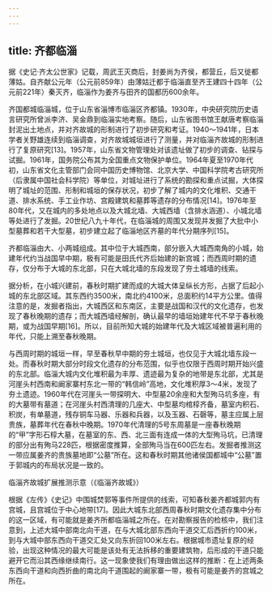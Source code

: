 ```yaml
---
---
---
```

title: 齐都临淄
---




据《史记·齐太公世家》记载，周武王灭商后，封姜尚为齐侯，都营丘，后又徙都薄姑。自齐献公元年（公元前859年）由薄姑迁都于临淄直至齐王建四十四年（公元前221年）秦灭齐，临淄作为姜齐与田齐的国都历600余年。

齐国都城临淄城，位于山东省淄博市临淄区齐都镇。1930年，中央研究院历史语言研究所曾派李济、吴金鼎到临淄实地考察。随后，山东省图书馆王献唐考察临淄封泥出土地点，并对齐故城的形制进行了初步研究和考证。1940～1941年，日本学者关野雄连续到临淄调查，对齐故城城垣进行了测量，并对临淄齐故城的形制进行了复原研究[13]。1957年，山东省文物管理处对该遗址做了初步的调查、钻探与试掘。1961年，国务院公布其为全国重点文物保护单位。1964年夏至1970年代初，山东省文化主管部门会同中国历史博物馆、北京大学、中国科学院考古研究所（后隶属中国社会科学院）等单位，对城址进行了系统的勘探和重点试掘，大体探明了城址的范围、形制和城垣的保存状况，初步了解了城内的文化堆积、交通干道、排水系统、手工业作坊、宫殿建筑和墓葬等遗存的分布情况[14]。1976年至80年代，又在城内的多处地点以及大城北墙、大城西墙（含排水涵道）、小城北墙等处进行了发掘。20世纪八九十年代，在临淄城的周围又发现并发掘了大批中小型墓葬和若干大型墓，初步建立起了临淄地区齐墓的年代分期序列[15]。

齐都临淄由大、小两城组成。其中位于大城西南，部分嵌入大城西南角的小城，始建年代约当战国早中期，极有可能是田氏代齐后始建的新宫城；而西周时期的遗存，仅分布于大城的东北部，只在大城北墙的东段发现了夯土城墙的线索。

据分析，在小城兴建前，春秋时期扩建而成的大城大体呈纵长方形，占据了后起小城的东北部区域。其东西约3500米，南北约4100米，总面积约14平方公里。值得注意的是，发掘者指出，大城西区和东南区，主要是战国和汉代的文化遗存，也发现了春秋晚期的遗存；而大城西墙经解剖，确认最早的墙垣始建年代不早于春秋晚期，或为战国早期[16]。所以，目前所知大城的始建年代及大城区域被普遍利用的年代，只能上溯至春秋晚期。

与西周时期的城垣一样，早至春秋早中期的夯土城垣，也仅见于大城北墙东段一处。而春秋时期大部分时段文化遗存的分布范围，似乎也仅限于西周时期开始兴盛的东北部。临淄大城内文化堆积最为丰厚、遗迹最为复杂的地带是东北部，尤其是河崖头村西南和阚家寨村东北一带的“韩信岭”高地，文化堆积厚3～4米，发现了夯土遗迹。1960年代在河崖头一带探明大、中型墓20余座和大型殉马坑多座，有的大墓带有墓道；在河崖头村西清理的几座大、中型墓均棺椁齐备，墓室内积石、积炭，有单墓道，残存铜车马器、乐器和兵器，以及玉器、石磬等，墓主应属上层贵族，墓葬年代在春秋中晚期。1970年代清理的5号东周墓是一座春秋晚期的“甲”字形石椁大墓，在墓室的东、西、北三面有连成一体的大型殉马坑，已清理的部分出有殉马228匹，根据密度推算，全部殉马当在600匹左右。发掘者推测这一带应属姜齐的贵族墓地即“公墓”所在。这和春秋时期其他诸侯国都城中“公墓”置于郭城内的布局状况是一致的。

临淄齐故城扩展推测示意（《临淄齐故城》）



根据《左传》《史记》中围城焚郭等事件所提供的线索，可知春秋姜齐都城郭内有宫城，且宫城位于中心地带[17]。因此大城东北部西周春秋时期文化遗存集中分布的这一区域，有可能就是姜齐所都临淄城之所在。在对勘察报告的检核中，我们注意到，上述大城中部南北向干道，在与大城北部东西向干道交汇后西折约100米，到与大城中部东西向干道交汇处又向东折回100米左右。根据城市遗址复原的经验，出现这种情况的最大可能是该处有无法拆移的重要建筑物，后形成的干道只能避开它而沿其西缘继续南行。这一现象使我们有理由做出这样的推断：在上述两条东西向干道和向西折曲的南北向干道围起的阚家寨一带，极有可能是姜齐的宫城之所在。